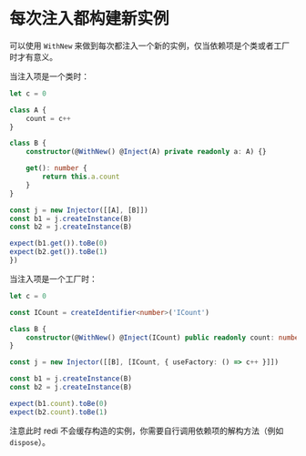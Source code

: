 # 每次注入都构建新实例

可以使用 `WithNew` 来做到每次都注入一个新的实例，仅当依赖项是个类或者工厂时才有意义。

当注入项是一个类时：

```ts
let c = 0

class A {
    count = c++
}

class B {
    constructor(@WithNew() @Inject(A) private readonly a: A) {}

    get(): number {
        return this.a.count
    }
}

const j = new Injector([[A], [B]])
const b1 = j.createInstance(B)
const b2 = j.createInstance(B)

expect(b1.get()).toBe(0)
expect(b2.get()).toBe(1)
})
```

当注入项是一个工厂时：

```ts
let c = 0

const ICount = createIdentifier<number>('ICount')

class B {
    constructor(@WithNew() @Inject(ICount) public readonly count: number) {}
}

const j = new Injector([[B], [ICount, { useFactory: () => c++ }]])

const b1 = j.createInstance(B)
const b2 = j.createInstance(B)

expect(b1.count).toBe(0)
expect(b2.count).toBe(1)
```

注意此时 redi 不会缓存构造的实例，你需要自行调用依赖项的解构方法（例如 `dispose`）。
